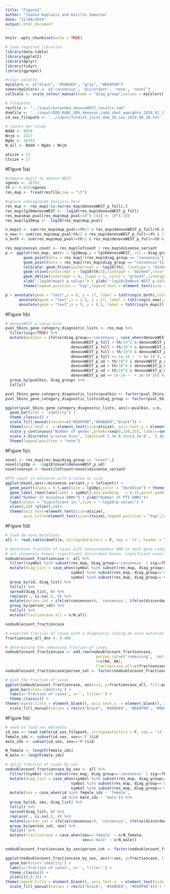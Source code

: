```yaml
---
title: "Figure1"
author: "Joanna Kaplanis and Kaitlin Samocha"
date: "21/08/2019"
output: html_document
---
```


```r
knitr::opts_chunk$set(echo = TRUE)
```

```r
# load required libraries
library(data.table)
library(ggplot2)
library(dplyr)
library(tidyr)
library(ggrepel)

#color palette 
myColors <- c("black", '#56B4E9', "gray", "#E69F00")
names(myColors) <- c('consensus', 'discordant', 'none', 'novel')
colScale <- scale_colour_manual(name = "diag_group",values = myColors)

# filepaths
resfile <- "../input/extended_denovoWEST_results.tab"
dnmfile <- '../input/DDD_RUMC_GDX_denovos_cadd_shet_wweights_2020_01_17.txt.gz'
id_sex_filepath <- '../input/fordist_joint_dnm_ID_sex_2019_08_30.txt'

# counts per study
Nddd <- 9858
Nnjm <- 2417
Ngdx <- 18783
N_all <- Nddd + Ngdx + Nnjm

atsize = 15
ltsize = 17
```

#Figure 1(a)  

```r
#compare mupit to denovo WEST
ngenes <- 18762
th <- 0.025/ngenes
res_mup <- fread(resfile,sep = "\t")

#ignore undiagnosed analysis here
res_mup <- res_mup[!is.na(res_mup$denovoWEST_p_full),]
res_mup$lg10denovoWEST <- -log10(res_mup$denovoWEST_p_full)
res_mup$mup_pval[res_mup$mup_pval<10^(-16)] <- 10^(-16)
res_mup$lg10mup <- -log10(res_mup$mup_pval)

n_mupit <- sum(res_mup$mup_pval<=th/2 & res_mup$denovoWEST_p_full>th & !is.na(res_mup$mup_pval) & !is.na(res_mup$denovoWEST_p_full))
n_new <- sum(res_mup$mup_pval>th/2 & res_mup$denovoWEST_p_full<=th & !is.na(res_mup$mup_pval) & !is.na(res_mup$denovoWEST_p_full))
n_both <- sum(res_mup$mup_pval<=th/2 & res_mup$denovoWEST_p_full<=th & !is.na(res_mup$mup_pval) & !is.na(res_mup$denovoWEST_p_full))

res_mup$nonsyn_count <- res_mup$lofcount + res_mup$missense_variant
p <- ggplot(res_mup, aes(x = lg10mup,y = lg10denovoWEST, col = diag_group)) + 
        geom_point(data = res_mup[!(res_mup$diag_group == "consensus")],aes(x = lg10mup, y = lg10denovoWEST, size = nonsyn_count), alpha = 0.9) + 
        geom_point(data = res_mup[(res_mup$diag_group == "consensus")],aes(x = lg10mup, y = lg10denovoWEST, size = nonsyn_count), alpha = 0.55) +
        colScale+ geom_hline(yintercept = -log10(th), linetype = "dashed",color = "gray43") + 
        geom_vline(xintercept = -log10(th/2),linetype = "dashed",color = "gray43") +
        geom_abline(intercept = 0, slope = 1, color = "gray43",linetype = "dotted")  + 
        xlab("-log10(mupit p-value)") + ylab("-log10(DeNovo WEST p-value)")+theme_classic() + 
        theme(legend.position = "top",legend.text = element_text(size = 14),legend.title = element_blank(),axis.text=element_text(size=atsize),axis.title=element_text(size=ltsize)) 

p + annotate(geom = "text",x = 9, y = 17, label = toString(n_both),color = "gray43",size = 8) +
      annotate(geom = "text",x = 2.5, y = 17, label = toString(n_new),color = "gray43",size = 8) +
      annotate(geom = "text",x = 9, y = 0.5, label = toString(n_mupit),color = "gray43",size = 8)
```

#Figure 1(b)  

```r
# denovoWEST p-value bins
pval_5bins_gene_category_diagnostic_lists <- res_mup %>%
  filter(sig==TRUE) %>%
  mutate(pvalbin = ifelse(diag_group=='consensus', case_when(denovoWEST_p_full < th & denovoWEST_p_full > th/10^2 ~ '1.3e-6 to 1.3e-8',
                             denovoWEST_p_full < th/10^2 & denovoWEST_p_full > th/10^4 ~ '1.3e-8 to 1.3e-10',
                             denovoWEST_p_full < th/10^4 & denovoWEST_p_full > th/10^6 ~ '1.3e-10 to 1.3e-12',
                             denovoWEST_p_full < th/10^6 & denovoWEST_p_full > 1e-14 ~ '1.3e-12 to 1e-14',
                             denovoWEST_p_full <= 1e-14 ~ '< 1e-14'), case_when(denovoWEST_p_ud < th & denovoWEST_p_ud > th/10^2 ~ '1.3e-6 to 1.3e-8',
                             denovoWEST_p_ud < th/10^2 & denovoWEST_p_ud >th/10^4 ~ '1.3e-8 to 1.3e-10',
                             denovoWEST_p_ud < th/10^4 & denovoWEST_p_ud > th/10^6 ~ '1.3e-10 to 1.3e-12',
                             denovoWEST_p_ud < th/10^6 & denovoWEST_p_ud > 1e-14 ~ '1.3e-12 to 1e-14',
                             denovoWEST_p_ud <= 1e-14 ~ '< 1e-14'))) %>%
  group_by(pvalbin, diag_group) %>%
  tally()

pval_5bins_gene_category_diagnostic_lists$pvalbin <- factor(pval_5bins_gene_category_diagnostic_lists$pvalbin, levels=c('1.3e-6 to 1.3e-8','1.3e-8 to 1.3e-10','1.3e-10 to 1.3e-12','1.3e-12 to 1e-14', '< 1e-14'))
pval_5bins_gene_category_diagnostic_lists$diag_group <- factor(pval_5bins_gene_category_diagnostic_lists$diag_group, levels=c('novel', 'discordant', 'consensus'))

ggplot(pval_5bins_gene_category_diagnostic_lists, aes(x=pvalbin, y=n, fill=diag_group)) +
  geom_bar(stat = 'identity') +
  theme_classic() +
  scale_fill_manual(values=c("#E69F00","#56B4E9","black")) +
  theme(axis.text.x  = element_text(size=atsize), axis.text.y = element_text(size=atsize), axis.title = element_text(size=ltsize), legend.title = element_blank(), legend.text = element_text(size=atsize), axis.line = element_blank(), axis.ticks.x = element_blank()) +
  scale_y_continuous('Number of genes',breaks=seq(0,150,25), labels=seq(0,150,25)) +
  scale_x_discrete('p-value bins', labels=c('1.3e-6 to\n1.3e-8', '1.3e-8 to\n1.3e-10', '1.3e-10 to\n1.3e-12', '1.3e-13 to\n1e-14', '\u2264 1e-14')) +
  theme(legend.position = "none")
```

#Figure 1(c)

```r
novel <- res_mup[res_mup$diag_group == "novel",]
novel$lg10p <- -log10(novel$denovoWEST_p_ud)
novel$nonsyn <- novel$lofcount+novel$missense_variant

#PTV count vs missense with p-value as size
ggplot(novel,aes(x=missense_variant,y = lofcount)) +
  geom_point(alpha = 0.5,aes(size = lg10p),color = "darkblue") + theme_classic()+
  geom_label_repel(aes(label = symbol),box.padding   = 0.25,point.padding = 0.5,size =2.75) +
  xlab("Number of missense DNMs") + ylab("Number of PTV DNMs")+ 
  labs(colour = "Significant in:",size = "-log10(p-value)") +
  xlim(0,18) +ylim(0,18)+
  theme(axis.text=element_text(size=atsize),
        axis.title=element_text(size=ltsize),legend.position = "top",legend.text = element_text(size = atsize))
```

#Figure 1(d)  

```r
# load de novo mutations
all <- read.table(dnmfile, stringsAsFactors = F, sep = '\t', header = T)

# determine fraction of cases with nonsynonymous DNM in each gene category
# all consensus known, significant discordant known, significant novel
nodoublecount_fractioncase <- all %>%
  filter((symbol %in% subset(res_mup, diag_group=='consensus' | sig==TRUE)$symbol) & !(consequence %in% c('coding_sequence_variant', 'stop_retained_variant', 'synonymous_variant'))) %>%
  mutate(diag_list = case_when(symbol %in% subset(res_mup, diag_group=='consensus')$symbol ~ 'consensus',
                             symbol %in% subset(res_mup, diag_group=='discordant' & sig==TRUE)$symbol ~ 'discordant',
                             symbol %in% subset(res_mup, diag_group=='novel')$symbol ~ 'novel')) %>%
  group_by(id, diag_list) %>%
  tally() %>%
  spread(diag_list, n) %>%
  replace(., is.na(.), 0) %>%
  mutate(person_cat = ifelse(consensus>0, 'consensus', ifelse(discordant>0, 'discordant', 'novel'))) %>%
  group_by(person_cat) %>%
  tally() %>%
  mutate(fractioncase_all = n/N_all)

nodoublecount_fractioncase
```

```r
# expected fraction of cases with a diagnostic coding de novo mutation -- estimated by Hilary Martin
fractioncase_all_dnv <- 0.486

# determining the remaining fraction of cases
nodoublecount_fractioncase <- add_row(nodoublecount_fractioncase,
                                        person_cat=c('remaining', 'not de novo'),
                                        n=c(NA, NA),
                                        fractioncase_all=c(fractioncase_all_dnv-sum(nodoublecount_fractioncase$fractioncase_all), 1-fractioncase_all_dnv))
nodoublecount_fractioncase$person_cat <- factor(nodoublecount_fractioncase$person_cat, levels = c('not de novo', 'remaining', 'novel', 'discordant', 'consensus'))

# plot the fraction of cases
ggplot(nodoublecount_fractioncase, aes(x=1, y=fractioncase_all, fill=person_cat))+
  geom_bar(stat='identity') +
  labs(y='Fraction of cases', x='', title='') +
  theme_classic() +
theme(legend.title = element_blank(), axis.text.x  = element_blank(), axis.text.y = element_text(size=atsize), axis.title = element_text(size=ltsize), legend.text = element_text(size=atsize), axis.line.x = element_blank(), axis.ticks.x = element_blank(), axis.line.y = element_blank()) +
  scale_fill_manual(values = rev(c("black", '#56B4E9', "#E69F00", "#009E73", 'lightgray')))
```

#Figure 1(e)  

```r
# need to load sex metadata
id_sex <- read.table(id_sex_filepath, stringsAsFactors = F, sep = '\t', header = T)
female_ids <- subset(id_sex, sex=='F')$id
male_ids <- subset(id_sex, sex=='M')$id

N_female <- length(female_ids)
N_male <- length(male_ids)

# split fraction of cases by sex
nodoublecount_fractioncase_by_sex <- all %>%
  filter((symbol %in% subset(res_mup, diag_group=='consensus' | sig==TRUE)$symbol) & !(consequence %in% c('coding_sequence_variant', 'stop_retained_variant', 'synonymous_variant'))) %>%
  mutate(diag_list = case_when(symbol %in% subset(res_mup, diag_group=='consensus')$symbol ~ 'consensus',
                             symbol %in% subset(res_mup, diag_group=='discordant' & sig==TRUE)$symbol ~ 'discordant',
                             symbol %in% subset(res_mup, diag_group=='novel')$symbol ~ 'novel')) %>%
  mutate(sex = case_when(id %in% female_ids ~ 'female',
                         id %in% male_ids ~ 'male')) %>%
  group_by(id, sex, diag_list) %>%
  tally() %>%
  spread(diag_list, n) %>%
  replace(., is.na(.), 0) %>%
  mutate(person_cat = ifelse(consensus>0, 'consensus', ifelse(discordant>0, 'discordant', 'novel'))) %>%
  group_by(person_cat, sex) %>%
  tally() %>%
  mutate(fractioncase = case_when(sex=='female' ~ n/N_female,
                                  sex=='male' ~ n/N_male))

nodoublecount_fractioncase_by_sex$person_cat <- factor(nodoublecount_fractioncase_by_sex$person_cat, levels = c('novel', 'discordant', 'consensus'))

ggplot(nodoublecount_fractioncase_by_sex, aes(x=sex, y=fractioncase, fill=person_cat))+
  geom_bar(stat='identity') +
  labs(y='Fraction of cases', x='', title='') +
  theme_classic() +
  ylim(c(0,0.3)) +
theme(legend.title = element_blank(), axis.text.x  = element_text(size = atsize), axis.text.y = element_text(size=atsize), axis.title = element_text(size=ltsize), legend.text = element_text(size=atsize), axis.line.x = element_blank(), axis.ticks.x = element_blank(), axis.line.y = element_blank()) +
  scale_fill_manual(values = rev(c("black", '#56B4E9', "#E69F00"))) + theme(legend.position = "none")
```


